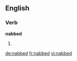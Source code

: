 ==English==

===Verb===
'''nabbed'''

# {{third-person singular of|[[nab]]}}

[[de:nabbed]]
[[fr:nabbed]]
[[vi:nabbed]]